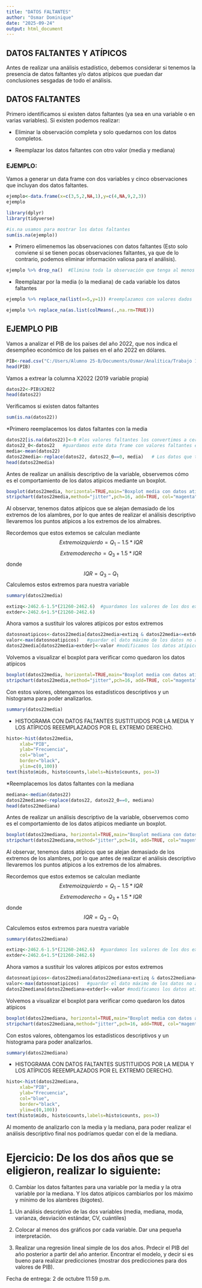 ---
title: "DATOS FALTANTES"
author: "Osmar Dominique"
date: "2025-09-24"
output: html_document
---

## DATOS FALTANTES Y ATÍPICOS


Antes de realizar una análisis estadístico, debemos considerar si tenemos la presencia de datos faltantes y/o datos atípicos que puedan dar conclusiones sesgadas de todo el análisis. 

## DATOS FALTANTES

Primero identificamos si existen datos faltantes (ya sea en una variable o en varias variables). Si existen podemos realizar:

* Eliminar la observación completa y solo quedarnos con los datos completos. 

* Reemplazar los datos faltantes con otro valor (media y mediana)


### EJEMPLO: 
Vamos a generar un data frame con dos variables y cinco observaciones que incluyan dos datos faltantes. 

```{r}
ejemplo<-data.frame(x=c(3,5,2,NA,1),y=c(4,NA,9,2,3))
ejemplo
```
```{r}
library(dplyr)
library(tidyverse)
```

```{r}
#is.na usamos para mostrar los datos faltantes
sum(is.na(ejemplo))

```

* Primero elimenemos las observaciones con datos faltantes (Esto solo conviene si se tienen pocas observaciones faltantes, ya que de lo contrario, podemos eliminar información valiosa para el análisis).

```{r}
ejemplo %>% drop_na()  #Elimina toda la observación que tenga al menos un dato faltante
```

* Reemplazar por la media (o la mediana) de cada variable los datos faltantes

```{r}
ejemplo %>% replace_na(list(x=5,y=1)) #reemplazamos con valores dados
```
```{r}
ejemplo %>% replace_na(as.list(colMeans(.,na.rm=TRUE)))
```
## EJEMPLO PIB

Vamos a analizar el PIB de los países del año 2022, que nos indica el desempñeo económico de los países en el año 2022 en dólares. 

```{r}
PIB<-read.csv("C:/Users/Alumno 25-B/Documents/Osmar/Analítica/Trabajo 12/PIB.csv")
head(PIB)
```

Vamos a extrear la columna X2022 (2019 variable propia)

```{r}
datos22<-PIB$X2022
head(datos22)
```

Verificamos si existen datos faltantes

```{r}
sum(is.na(datos22))
```

*Primero reemplacemos los datos faltantes con la media

```{r}
datos22[is.na(datos22)]<-0 #los valores faltantes los convertimos a cero
datos22_0<-datos22   #guardamos este data frame con valores faltantes en 0.  
media<-mean(datos22)
datos22media<-replace(datos22, datos22_0==0, media)   # Los datos que tienen 0 se reemplazarán con la media y se guarda en datos22
head(datos22media)
```

Antes de realizar un análisis descriptivo de la variable, observemos cómo es el comportamiento de los datos atípicos mediante un boxplot. 

```{r}
boxplot(datos22media, horizontal=TRUE,main="Boxplot media con datos atípicos")
stripchart(datos22media,method="jitter",pch=16, add=TRUE, col="magenta") #agregamos los datos
```
Al observar, tenemos datos atípicos que se alejan demasiado de los extremos de los alambres, por lo que antes de realizar el análisis descriptivo llevaremos los puntos atípicos a los extremos de los almabres. 

Recordemos que estos extemos se calculan mediante
$$Extremoizquierdo=Q_1 -1.5*IQR$$
$$Extremoderecho=Q_3+1.5*IQR$$
donde 
$$IQR=Q_3-Q_1$$
Calculemos estos extremos para nuestra variable
```{r}
summary(datos22media)
```
```{r}
extizq<-2462.6-1.5*(21260-2462.6)  #guardamos los valores de los dos extremos
extder<-2462.6+1.5*(21260-2462.6)
```

Ahora vamos a sustituir los valores atípicos por estos extremos

```{r}
datosnoatipicos<-datos22media[datos22media>extizq & datos22media<=extder] #nos quedamos con los valores dentro de los alambres
valor<-max(datosnoatipicos)   #guardar el dato máximo de los datos no atípicos
datos22media[datos22media>extder]<-valor #modificamos los datos atípicos del extremo derecho
```

Volvemos a visualizar el boxplot para verificar como quedaron los datos atípicos

```{r}
boxplot(datos22media, horizontal=TRUE,main="Boxplot media con datos atípicos")
stripchart(datos22media,method="jitter",pch=16, add=TRUE, col="magenta") #agregamos los datos

```

Con estos valores, obtengamos los estadísticos descriptivos y un histograma para poder analizarlos.

```{r}
summary(datos22media)
```

* HISTOGRAMA CON DATOS FALTANTES SUSTITUIDOS POR LA MEDIA Y LOS ATÍPICOS REEEMPLAZADOS POR EL EXTREMO DERECHO. 

```{r}
histo<-hist(datos22media,
     xlab="PIB",
     ylab="Frecuencia",
     col="blue",
     border="black",
     ylim=c(0,100))
text(histo$mids, histo$counts,labels=histo$counts, pos=3)
```




*Reemplacemos los datos faltantes con la mediana

```{r}
mediana<-median(datos22)
datos22mediana<-replace(datos22, datos22_0==0, mediana)
head(datos22mediana)

```


Antes de realizar un análisis descriptivo de la variable, observemos como es el comportamiento de los datos atípicos mediante un boxplot. 

```{r}
boxplot(datos22mediana, horizontal=TRUE,main="Boxplot mediana con datos atípicos")
stripchart(datos22mediana,method="jitter",pch=16, add=TRUE, col="magenta") #agregamos los datos
```
Al observar, tenemos datos atípicos que se alejan demasiado de los extremos de los alambres, por lo que antes de realizar el análisis descriptivo llevaremos los puntos atípicos a los extremos de los almabres. 

Recordemos que estos extemos se calculan mediante
$$Extremoizquierdo=Q_1 -1.5*IQR$$
$$Extremoderecho=Q_3+1.5*IQR$$
donde 
$$IQR=Q_3-Q_1$$
Calculemos estos extremos para nuestra variable
```{r}
summary(datos22mediana)
```
```{r}
extizq<-2462.6-1.5*(21260-2462.6)  #guardamos los valores de los dos extremos
extder<-2462.6+1.5*(21260-2462.6)
```

Ahora vamos a sustituir los valores atípicos por estos extremos

```{r}
datosnoatipicos<-datos22mediana[datos22mediana>extizq & datos22mediana<=extder] #nos quedamos con los valores dentro de los alambres
valor<-max(datosnoatipicos)   #guardar el dato máximo de los datos no atípicos
datos22mediana[datos22mediana>extder]<-valor #modificamos los datos atípicos del extremo derecho
```

Volvemos a visualizar el boxplot para verificar como quedaron los datos atípicos

```{r}
boxplot(datos22mediana, horizontal=TRUE,main="Boxplot media con datos atípicos")
stripchart(datos22mediana,method="jitter",pch=16, add=TRUE, col="magenta") #agregamos los datos

```

Con estos valores, obtengamos los estadísticos descriptivos y un histograma para poder analizarlos.

```{r}
summary(datos22mediana)
```

* HISTOGRAMA CON DATOS FALTANTES SUSTITUIDOS POR LA MEDIA Y LOS ATÍPICOS REEEMPLAZADOS POR EL EXTREMO DERECHO. 

```{r}
histo<-hist(datos22mediana,
     xlab="PIB",
     ylab="Frecuencia",
     col="blue",
     border="black",
     ylim=c(0,100))
text(histo$mids, histo$counts,labels=histo$counts, pos=3)
```

Al momento de analizarlo con la media y la mediana, para poder realizar el análisis descriptivo final nos podríamos quedar con el de la mediana. 

# Ejercicio: De los dos años que se eligieron, realizar lo siguiente:

0. Cambiar los datos faltantes para una variable por la media y la otra variable por la mediana. Y los datos atípicos cambiarlos por los máximo y mínimo de los alambres (bigotes).

1. Un análisis descriptivo de las dos variables (media, mediana, moda, varianza, desviación estándar, CV, cuántiles)

2. Colocar al menos dos gráficos por cada variable. Dar una pequeña interpretación.

3. Realizar una regresión lineal simple de los dos años. Prdecir el PIB del año posterior a partir del año anterior. Encontrar el modelo, y decir si es bueno para realizar predicciones (mostrar dos predicciones para dos valores de PIB).

Fecha de entrega: 2 de octubre 11:59 p.m.

